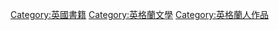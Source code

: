 [[Category:英國書籍|Category:英國書籍]]
[[Category:英格蘭文學|Category:英格蘭文學]]
[[Category:英格蘭人作品|Category:英格蘭人作品]]